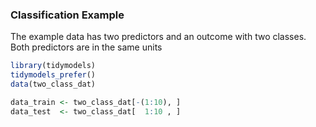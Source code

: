 ### Classification Example

The example data has two predictors and an outcome with two classes. Both predictors are in the same units

```r
library(tidymodels)
tidymodels_prefer()
data(two_class_dat)

data_train <- two_class_dat[-(1:10), ]
data_test  <- two_class_dat[  1:10 , ]
```

